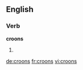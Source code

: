 ==English==

===Verb===
'''croons'''

# {{third-person singular of|croon}}

[[de:croons]]
[[fr:croons]]
[[vi:croons]]